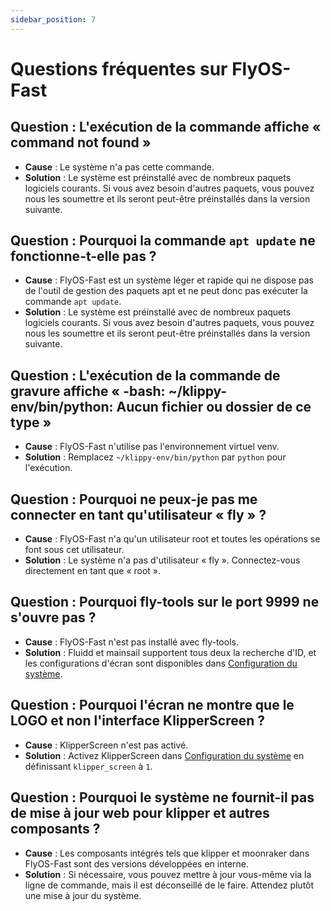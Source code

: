 ```yaml
---
sidebar_position: 7
---
```


# Questions fréquentes sur FlyOS-Fast

## Question : L'exécution de la commande affiche « command not found »
- **Cause** : Le système n'a pas cette commande.
- **Solution** : Le système est préinstallé avec de nombreux paquets logiciels courants. Si vous avez besoin d'autres paquets, vous pouvez nous les soumettre et ils seront peut-être préinstallés dans la version suivante.

## Question : Pourquoi la commande `apt update` ne fonctionne-t-elle pas ?
- **Cause** : FlyOS-Fast est un système léger et rapide qui ne dispose pas de l'outil de gestion des paquets apt et ne peut donc pas exécuter la commande `apt update`.
- **Solution** : Le système est préinstallé avec de nombreux paquets logiciels courants. Si vous avez besoin d'autres paquets, vous pouvez nous les soumettre et ils seront peut-être préinstallés dans la version suivante.

## Question : L'exécution de la commande de gravure affiche « -bash: ~/klippy-env/bin/python: Aucun fichier ou dossier de ce type »
- **Cause** : FlyOS-Fast n'utilise pas l'environnement virtuel venv.
- **Solution** : Remplacez `~/klippy-env/bin/python` par `python` pour l'exécution.

## Question : Pourquoi ne peux-je pas me connecter en tant qu'utilisateur « fly » ?
- **Cause** : FlyOS-Fast n'a qu'un utilisateur root et toutes les opérations se font sous cet utilisateur.
- **Solution** : Le système n'a pas d'utilisateur « fly ». Connectez-vous directement en tant que « root ».

## Question : Pourquoi fly-tools sur le port 9999 ne s'ouvre pas ?
- **Cause** : FlyOS-Fast n'est pas installé avec fly-tools.
- **Solution** : Fluidd et mainsail supportent tous deux la recherche d'ID, et les configurations d'écran sont disponibles dans [Configuration du système](/docs/DebugDoc/flyos-fast/config).

## Question : Pourquoi l'écran ne montre que le LOGO et non l'interface KlipperScreen ?
- **Cause** : KlipperScreen n'est pas activé.
- **Solution** : Activez KlipperScreen dans [Configuration du système](/docs/DebugDoc/flyos-fast/config) en définissant `klipper_screen` à `1`.

## Question : Pourquoi le système ne fournit-il pas de mise à jour web pour klipper et autres composants ?
- **Cause** : Les composants intégrés tels que klipper et moonraker dans FlyOS-Fast sont des versions développées en interne.
- **Solution** : Si nécessaire, vous pouvez mettre à jour vous-même via la ligne de commande, mais il est déconseillé de le faire. Attendez plutôt une mise à jour du système.
